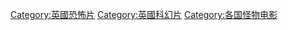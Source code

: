 [[Category:英國恐怖片|Category:英國恐怖片]]
[[Category:英國科幻片|Category:英國科幻片]]
[[Category:各国怪物电影|Category:各国怪物电影]]